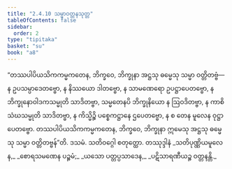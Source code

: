 ```yaml
---
title: "2.4.10 သမ္မာဝတ္တနသုတ္တ"
tableOfContents: false
sidebar:
  order: 2
type: "tipitaka"
basket: "su"
book: "a8"
---
```



<DynamicBreadcrumb />

<Division number="90" book="a8">

<Paragraph number="849" book="a8">
“တဿပါပိယသိကကမ္မကတေန, ဘိက္ခဝေ, ဘိက္ခုနာ အဋ္ဌသု ဓမ္မေသု သမ္မာ ဝတ္တိတဗ္ဗံ—  န ဥပသမ္ပာဒေတဗ္ဗော, န နိဿယော ဒါတဗ္ဗော, န သာမဏေရော ဥပဋ္ဌာပေတဗ္ဗော, န ဘိက္ခုနောဝါဒကသမ္မုတိ သာဒိတဗ္ဗာ, သမ္မတေနပိ ဘိက္ခုနိယော န ဩဝဒိတဗ္ဗာ, န ကာစိ သံဃသမ္မုတိ သာဒိတဗ္ဗာ, န ကိသ္မိဉ္စိ ပစ္စေကဋ္ဌာနေ ဌပေတဗ္ဗော, န စ တေန မူလေန ဝုဋ္ဌာပေတဗ္ဗော. တဿပါပိယသိကကမ္မကတေန, ဘိက္ခဝေ, ဘိက္ခုနာ ဣမေသု အဋ္ဌသု ဓမ္မေသု သမ္မာ ဝတ္တိတဗ္ဗန်”တိ.

</Paragraph>
</Division>

<Paragraph number="850" type="center" book="a8">
ဒသမံ.



</Paragraph>

<Paragraph number="851" type="center" book="a8">
သတိဝဂ္ဂေါ စတုတ္ထော.



</Paragraph>

<Paragraph number="852" type="center" book="a8">
တဿုဒ္ဒါနံ


</Paragraph>

<Paragraph number="853" type="verses" book="a8">
_သတိပုဏ္ဏိယမူလေန,_  
_စောရသမဏေန ပဉ္စမံ;_  
_ယသော ပတ္တပ္ပသာဒေန,_  
_ပဋိသာရဏီယဉ္စ ဝတ္တနန္တိ._
</Paragraph>